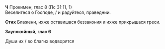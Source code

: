 **Ч** Прокимен, глас 8 (Пс 31:11, 1)  
Веселитеся о Господе, / и радуйтеся, праведнии.

**Стих** Блажени, ихже оставишася беззакония и ихже прикрышася греси.

**Заупокойный, глас 6**

Души их / во благих водворятся
